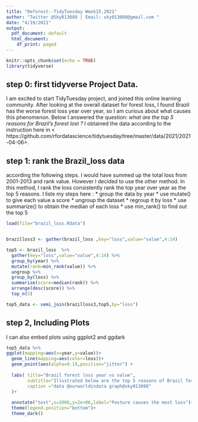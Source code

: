 ```yaml
---
title: "Deforest--TidyTuesday Week15,2021"
author: "Twitter @Sky013088 | Email: sky013088@gmail.com "
date: "4/19/2021"
output:
  pdf_document: default
  html_document:
    df_print: paged
---
```


```r
knitr::opts_chunk$set(echo = TRUE)
library(tidyverse)
```

## step 0: first tidyverse Project Data. 

I am excited to start TidyTuesday project, and joined this online learning community. After looking at the overall dataset for forest loss, I found Brazil has the worse forest loss year over year, so I am curious about what causes this phenomenon. Below I answered the question:  *what are the top 5 reasons for Brazil's forest lost ? * 
I obtained the data according to the instruction here in < https://github.com/rfordatascience/tidytuesday/tree/master/data/2021/2021-04-06>.






## step 1: rank the Brazil_loss data 

according the following steps. I would have summed up the total loss from 2001-2013 and rank value. However I decided to use the other method. In this method, I rank the loss consistently rank the top year over year as the top 5 reasons. I liste my  steps here :
* group the data by year 
* use mutate() to give each value a score 
* ungroup the dataset
* regroup it by loss
* use summarize() to obtain the median of each loss 
* use min_rank() to find out the top 5 





```r


load(file="brazil_loss.Rdata")


brazilloss3 <- gather(brazil_loss ,key="loss",value="value",4:14)

top5 <- brazil_loss  %>% 
  gather(key="loss",value="value",4:14) %>%
  group_by(year) %>%
  mutate(rank=min_rank(value)) %>%
  ungroup %>%
  group_by(loss) %>%
  summarise(score=median(rank)) %>%
  arrange(desc(score)) %>%
  top_n(5)

top5_data <- semi_join(brazilloss3,top5,by="loss")

```

## step 2, Including Plots

I can also embed plots using ggplot2 and ggdark 

```r

top5_data %>%
ggplot(mapping=aes(x=year,y=value))+
  geom_line(mapping=aes(color=loss))+
  geom_point(aes(alpha=0.1),position="jitter") +
  
  labs( title="Brazil forest loss year vs value",
        subtitle="Illustrated below are the top 5 reasons of Brazil forest loss from 2001-2013",
        caption ="data @ourworldindata graph@sky013088"
  )+
  
  annotate("text",x=2006,y=2e+06,label="Pasture causes the most loss")+
  theme(legend.position="bottom")+
  theme_dark()

```
